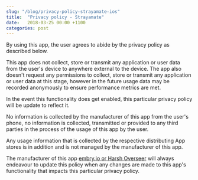 ```yaml
---
slug: "/blog/privacy-policy-strayamate-ios"
title:  "Privacy policy - Strayamate"
date:   2018-03-25 00:00 +1100
categories: post
---
```


By using  this app, the user agrees to abide by the privacy policy as described below.

This app does not collect, store or transmit any application or user data from the user's device to anywhere external to the device. The app also doesn't request any permissions to collect, store or transmit any application or user data at this stage, however in the future usage data may be recorded anonymously to ensure performance metrics are met.

In the event this functionality does get enabled, this particular privacy policy will be update to reflect it.

No information is collected by the manufacturer of this app from the user's phone, no information is collected, transmitted or provided to any third parties in the process of the usage of this app by the user.

Any usage information that is collected by the respective distributing App stores is in addition and is not managed by the manufacturer of this app.

The manufacturer of this app [embry.io or Harsh Overseer](http://embry.io) will always endeavour to update this policy when any changes are made to this app's functionality that impacts this particular privacy policy.

